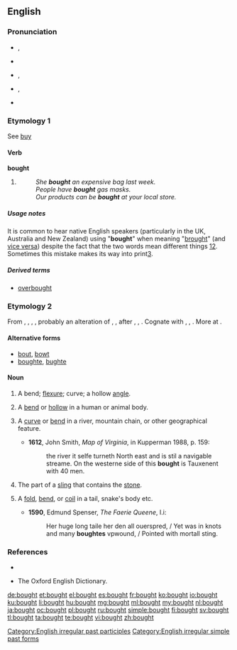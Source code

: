 ==English==

===Pronunciation===
* {{a|RP}} {{IPA|/bɔːt/}}, {{X-SAMPA|/bO:t/}}
* {{rhymes|ɔːt}}
* {{a|GenAm}} {{IPA|/bɔt/}}, {{X-SAMPA|/bOt/}}
* {{a|cot-caught|Northern Cities Vowel Shift}} {{IPA|/bɑt/}}, {{X-SAMPA|/bAt/}}
* {{audio|en-us-bought.ogg|Audio (US)}}

===Etymology 1===
See [[buy]]

====Verb====
'''bought'''

# {{en-past of|buy}}
#: ''She '''bought''' an expensive bag last week.''
#: ''People have '''bought''' gas masks.''
#: ''Our products can be '''bought''' at your local store.''

=====Usage notes=====
It is common to hear native English speakers (particularly in the UK, Australia and New Zealand) using "'''bought'''" when meaning "[[brought]]" (and [[vice versa]]) despite the fact that the two words mean different things [http://wordconstructions.com.au/blog/2008/10/bought-or-brought/][http://www.beedictionary.com/common-errors/bought_vs_brought]. Sometimes this mistake makes its way into print[http://thehoopla.com.au/relinquished/].

=====Derived terms=====
* [[overbought]]

===Etymology 2===
From {{etyl|enm}} {{term|bought|lang=enm}}, {{term|bowght|lang=enm}}, {{term|bouȝt|lang=enm}}, {{recons|buȝt|lang=enm}}, probably an alteration of {{etyl|enm}} {{term|bight|lang=enm}}, {{term|biȝt|lang=enm}}, {{term|byȝt||bend, bight|lang=enm}} after {{etyl|enm}} {{term|bowen|lang=enm}}, {{term|buwen|lang=enm}}, {{term|buȝen||to bow, bend|lang=enm}}. Cognate with {{etyl|sco|-}} {{term|boucht|lang=sco}}, {{term|bucht|lang=sco}}, {{term|bout||bend|lang=sco}}. More at {{l/en|bight}}.

====Alternative forms====
* [[bout]], [[bowt]]
* [[boughte]], [[bughte]]

====Noun====
{{en-noun}}

# {{obsolete}} A bend; [[flexure]]; curve; a hollow [[angle]].
# {{obsolete}} A [[bend]] or [[hollow]] in a human or animal body.
# {{obsolete}} A [[curve]] or [[bend]] in a river, mountain chain, or other geographical feature.
#* '''1612''', John Smith, ''Map of Virginia'', in Kupperman 1988, p. 159:
#*: the river it selfe turneth North east and is stil a navigable streame. On the westerne side of this '''bought''' is Tauxenent with 40 men.
# {{obsolete}} The part of a [[sling]] that contains the [[stone]].
# {{obsolete}} A [[fold]], [[bend]], or [[coil]] in a tail, snake's body etc.
#* '''1590''', Edmund Spenser, ''The Faerie Queene'', I.i:
#*: Her huge long taile her den all ouerspred, / Yet was in knots and many '''boughtes''' vpwound, / Pointed with mortall sting.

===References===
* {{R:Webster 1913}}<br>
* The Oxford English Dictionary.

[[Category:English irregular past participles]]
[[Category:English irregular simple past forms]]

[[de:bought]]
[[et:bought]]
[[el:bought]]
[[es:bought]]
[[fr:bought]]
[[ko:bought]]
[[io:bought]]
[[ku:bought]]
[[li:bought]]
[[hu:bought]]
[[mg:bought]]
[[ml:bought]]
[[my:bought]]
[[nl:bought]]
[[ja:bought]]
[[oc:bought]]
[[pl:bought]]
[[ru:bought]]
[[simple:bought]]
[[fi:bought]]
[[sv:bought]]
[[tl:bought]]
[[ta:bought]]
[[te:bought]]
[[vi:bought]]
[[zh:bought]]